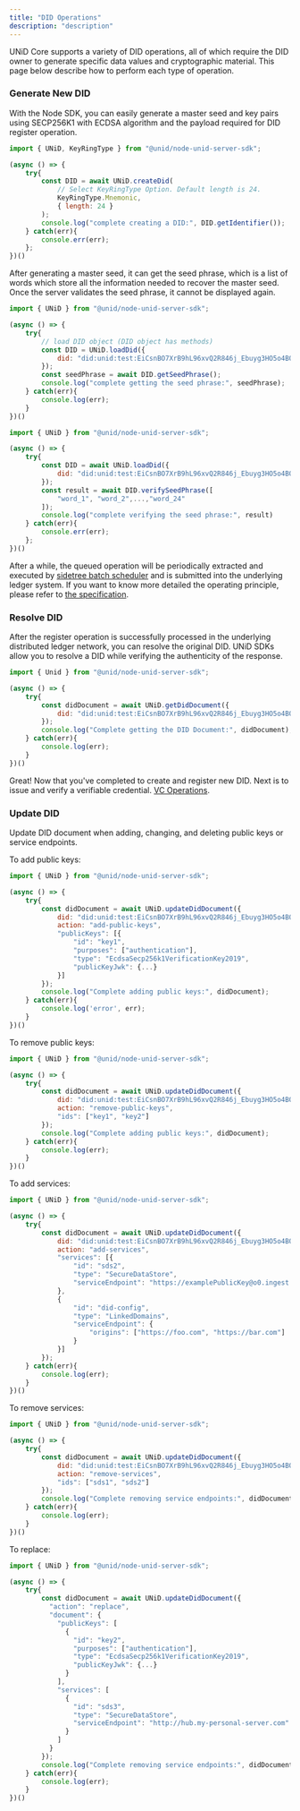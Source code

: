 ```yaml
---
title: "DID Operations"
description: "description"
---
```


UNiD Core supports a variety of DID operations, all of which require the DID owner to generate specific data values and cryptographic material. This page below describe how to perform each type of operation.

### Generate New DID

With the Node SDK, you can easily generate a master seed and key pairs using SECP256K1 with ECDSA algorithm and the payload required for DID register operation.

```js
import { UNiD, KeyRingType } from "@unid/node-unid-server-sdk";

(async () => {
	try{
	    const DID = await UNiD.createDid(
            // Select KeyRingType Option. Default length is 24.
			KeyRingType.Mnemonic,
			{ length: 24 }
		);
	    console.log("complete creating a DID:", DID.getIdentifier());
	} catch(err){
	    console.err(err);
	};
})()
```

After generating a master seed, it can get the seed phrase, which is a list of words which store all the information needed to recover the master seed. Once the server validates the seed phrase, it cannot be displayed again.

```js
import { UNiD } from "@unid/node-unid-server-sdk";

(async () => {
    try{
    	// load DID object (DID object has methods)
        const DID = UNiD.loadDid({
    		did: "did:unid:test:EiCsnBO7XrB9hL96xvQ2R846j_Ebuyg3HO5o4BOSoU7ffg"
    	});
        const seedPhrase = await DID.getSeedPhrase();
        console.log("complete getting the seed phrase:", seedPhrase);
    } catch(err){
        console.log(err);
    }
})()
```

```js
import { UNiD } from "@unid/node-unid-server-sdk";

(async () => {
	try{
		const DID = await UNiD.loadDid({
			did: "did:unid:test:EiCsnBO7XrB9hL96xvQ2R846j_Ebuyg3HO5o4BOSoU7ffg"
		});
	    const result = await DID.verifySeedPhrase([
			"word_1", "word_2",...,"word_24"
		]);
	    console.log("complete verifying the seed phrase:", result)
	} catch(err){
		console.err(err);
	};
})()
```

After a while, the queued operation will be periodically extracted and executed by [sidetree batch scheduler]() and is submitted into the underlying ledger system. If you want to know more detailed the operating principle, please refer to [the specification](https://identity.foundation/sidetree/spec/).


### Resolve DID

After the register operation is successfully processed in the underlying distributed ledger network, you can resolve the original DID. UNiD SDKs allow you to resolve a DID while verifying the authenticity of the response.

```js
import { Unid } from "@unid/node-unid-server-sdk";

(async () => {
	try{
		const didDocument = await UNiD.getDidDocument({
			did: "did:unid:test:EiCsnBO7XrB9hL96xvQ2R846j_Ebuyg3HO5o4BOSoU7ffg"
		});
		console.log("Complete getting the DID Document:", didDocument);
	} catch(err){
		console.log(err);
	}
})()
```

Great! Now that you've completed to create and register new DID. Next is to issue and verify a verifiable credential. [VC Operations](./2-verifiable-credential).

### Update DID

Update DID document when adding, changing, and deleting public keys or service endpoints.

To add public keys:

```js
import { UNiD } from "@unid/node-unid-server-sdk";

(async () => {
	try{
		const didDocument = await UNiD.updateDidDocument({
			did: "did:unid:test:EiCsnBO7XrB9hL96xvQ2R846j_Ebuyg3HO5o4BOSoU7ffg",
			action: "add-public-keys",
			"publicKeys": [{
		    	"id": "key1",
				"purposes": ["authentication"],
				"type": "EcdsaSecp256k1VerificationKey2019",
				"publicKeyJwk": {...}
			}]
		});
		console.log("Complete adding public keys:", didDocument);
	} catch(err){
		console.log('error', err);
	}
})()
```

To remove public keys:
```js
import { UNiD } from "@unid/node-unid-server-sdk";

(async () => {
	try{
		const didDocument = await UNiD.updateDidDocument({
			did: "did:unid:test:EiCsnBO7XrB9hL96xvQ2R846j_Ebuyg3HO5o4BOSoU7ffg",
			action: "remove-public-keys",
			"ids": ["key1", "key2"]
		});
		console.log("Complete adding public keys:", didDocument);
	} catch(err){
		console.log(err);
	}
})()
```

To add services:

```js
import { UNiD } from "@unid/node-unid-server-sdk";

(async () => {
	try{
		const didDocument = await UNiD.updateDidDocument({
			did: "did:unid:test:EiCsnBO7XrB9hL96xvQ2R846j_Ebuyg3HO5o4BOSoU7ffg",
			action: "add-services",
			"services": [{
				"id": "sds2",
				"type": "SecureDataStore",
				"serviceEndpoint": "https://examplePublicKey@o0.ingest.sds.unid.plus/"
			},
			{
				"id": "did-config",
				"type": "LinkedDomains",
				"serviceEndpoint": {
					"origins": ["https://foo.com", "https://bar.com"]
				}
			}]
		});
	} catch(err){
		console.log(err);
	}
})()
```

To remove services:
```js
import { UNiD } from "@unid/node-unid-server-sdk";

(async () => {
	try{
		const didDocument = await UNiD.updateDidDocument({
			did: "did:unid:test:EiCsnBO7XrB9hL96xvQ2R846j_Ebuyg3HO5o4BOSoU7ffg",
			action: "remove-services",
			"ids": ["sds1", "sds2"]
		});
		console.log("Complete removing service endpoints:", didDocument);
	} catch(err){
		console.log(err);
	}
})()
```

To replace:
```js
import { UNiD } from "@unid/node-unid-server-sdk";

(async () => {
	try{
		const didDocument = await UNiD.updateDidDocument({
		  "action": "replace",
		  "document": {
		    "publicKeys": [
		      {
		        "id": "key2",
		        "purposes": ["authentication"],
		        "type": "EcdsaSecp256k1VerificationKey2019",
		        "publicKeyJwk": {...}
		      }
		    ],
		    "services": [
		      {
		        "id": "sds3",
		        "type": "SecureDataStore",
		        "serviceEndpoint": "http://hub.my-personal-server.com"
		      }
		    ]
		  }
		});
		console.log("Complete removing service endpoints:", didDocument);
	} catch(err){
		console.log(err);
	}
})()
```
